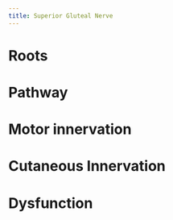 ```yaml
---
title: Superior Gluteal Nerve
---
```



# Roots

# Pathway

# Motor innervation

# Cutaneous Innervation

# Dysfunction